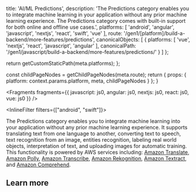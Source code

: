 
  title: 'AI/ML Predictions',
  description: 'The Predictions category enables you to integrate machine learning in your application without any prior machine learning experience. The Predictions category comes with built-in support for both online and offline use cases.',
  platforms: [
    'android',
    'angular',
    'javascript',
    'nextjs',
    'react',
    'swift',
    'vue'
  ],
  route: '/gen1/[platform]/build-a-backend/more-features/predictions',
  canonicalObjects: [
    {
      platforms: [
        'vue',
        'nextjs',
        'react',
        'javascript',
        'angular'
      ],
      canonicalPath: '/gen1/javascript/build-a-backend/more-features/predictions/'
    }
  ]
};

  return getCustomStaticPath(meta.platforms);
};

  const childPageNodes = getChildPageNodes(meta.route);
  return {
    props: {
      platform: context.params.platform,
      meta,
      childPageNodes
    }
  };
}


<Fragments
  fragments={{
    javascript: js0,
    angular: js0,
    nextjs: js0,
    react: js0,
    vue: js0
  }}
/>

<InlineFilter filters={["android", "swift"]}>

The Predictions category enables you to integrate machine learning into your application without any prior machine learning experience. It supports translating text from one language to another, converting text to speech, text recognition from an image, entities recognition, labeling real world objects, interpretation of text, and uploading images for automatic training. This functionality is powered by AWS services including: [Amazon Translate](https://docs.aws.amazon.com/translate/latest/dg/what-is.html), [Amazon Polly](https://docs.aws.amazon.com/polly/latest/dg/what-is.html), [Amazon Transcribe](https://docs.aws.amazon.com/transcribe/latest/dg/what-is-transcribe.html), [Amazon Rekognition](https://docs.aws.amazon.com/rekognition/latest/dg/what-is.html), [Amazon Textract](https://docs.aws.amazon.com/textract/latest/dg/what-is.html), and [Amazon Comprehend](https://docs.aws.amazon.com/comprehend/latest/dg/what-is.html).

</InlineFilter>

## Learn more

<Overview childPageNodes={props.childPageNodes} />
